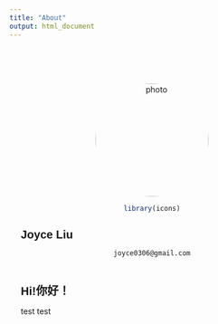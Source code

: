 ```yaml
---
title: "About"
output: html_document
---
```

<style type="text/css">
.title {
  display: none;
}
img {
  border-radius: 200px 200px 200px 200px;
}

</style>

<div class="row" style="text-align: center; padding-top: 50px; padding-right: 20px;padding-left: 20px">

<img src="images/webphoto.jpg" alt="photo" width="200" height="200" style="float:center">

```r
library(icons)
```

# Joyce Liu

`joyce0306@gmail.com`

</div>

<div class="row" style="text-align: justify; text-justify: inter-word;  padding-top: 2px;padding-right: 20px;padding-left: 20px">
<style>
/* Custom title and subtitle styling */
h1 {
  font-family: "PingFang SC", "Microsoft YaHei", "SimSun", sans-serif;
  font-size: 20px; /* Adjust title font size */
  text-align: left; /* Align the title to the left */
}

</style>
<h1> Hi!你好！</h1>
test test


</div>
